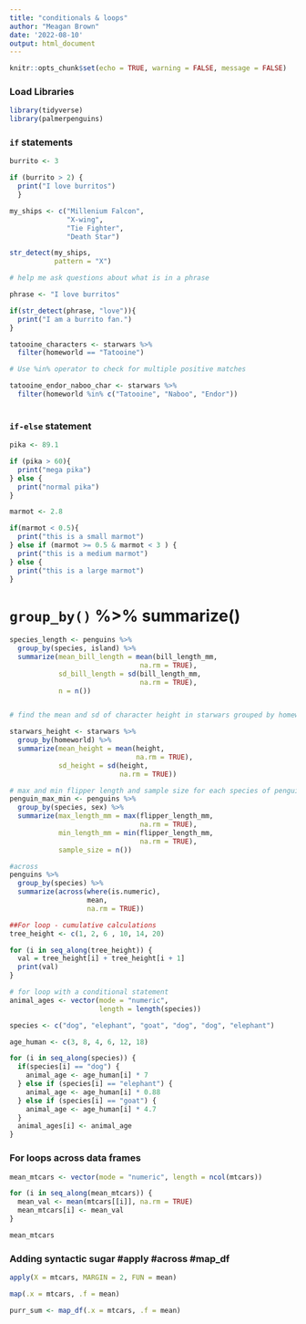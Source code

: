 ```yaml
---
title: "conditionals & loops"
author: "Meagan Brown"
date: '2022-08-10'
output: html_document
---
```


```r
knitr::opts_chunk$set(echo = TRUE, warning = FALSE, message = FALSE)
```

### Load Libraries

```r
library(tidyverse)
library(palmerpenguins)
```

### `if` statements

```r
burrito <- 3

if (burrito > 2) {
  print("I love burritos") 
  }

```

```r
my_ships <- c("Millenium Falcon", 
              "X-wing", 
              "Tie Fighter", 
              "Death Star")

str_detect(my_ships, 
           pattern = "X")

# help me ask questions about what is in a phrase

phrase <- "I love burritos"

if(str_detect(phrase, "love")){
  print("I am a burrito fan.")
}
```

```r
tatooine_characters <- starwars %>% 
  filter(homeworld == "Tatooine") 

# Use %in% operator to check for multiple positive matches

tatooine_endor_naboo_char <- starwars %>% 
  filter(homeworld %in% c("Tatooine", "Naboo", "Endor"))
  

```

### `if-else` statement

```r
pika <- 89.1

if (pika > 60){
  print("mega pika")
} else {
  print("normal pika")
}
```

```r
marmot <- 2.8

if(marmot < 0.5){
  print("this is a small marmot")
} else if (marmot >= 0.5 & marmot < 3 ) {
  print("this is a medium marmot")
} else {
  print("this is a large marmot")
}
```

# `group_by()` %>% summarize()
```r
species_length <- penguins %>% 
  group_by(species, island) %>% 
  summarize(mean_bill_length = mean(bill_length_mm, 
                                na.rm = TRUE),
            sd_bill_length = sd(bill_length_mm, 
                                na.rm = TRUE),
            n = n())


# find the mean and sd of character height in starwars grouped by homeworld and the 

starwars_height <- starwars %>% 
  group_by(homeworld) %>% 
  summarize(mean_height = mean(height, 
                               na.rm = TRUE), 
            sd_height = sd(height, 
                           na.rm = TRUE))

# max and min flipper length and sample size for each species of penguins
penguin_max_min <- penguins %>% 
  group_by(species, sex) %>% 
  summarize(max_length_mm = max(flipper_length_mm, 
                                na.rm = TRUE),
            min_length_mm = min(flipper_length_mm, 
                                na.rm = TRUE),
            sample_size = n())

#across
penguins %>% 
  group_by(species) %>% 
  summarize(across(where(is.numeric), 
                   mean, 
                   na.rm = TRUE))
```

```r
##For loop - cumulative calculations
tree_height <- c(1, 2, 6 , 10, 14, 20) 

for (i in seq_along(tree_height)) {
  val = tree_height[i] + tree_height[i + 1]
  print(val)
}

# for loop with a conditional statement
animal_ages <- vector(mode = "numeric", 
                      length = length(species))

species <- c("dog", "elephant", "goat", "dog", "dog", "elephant")

age_human <- c(3, 8, 4, 6, 12, 18)

for (i in seq_along(species)) {
  if(species[i] == "dog") {
    animal_age <- age_human[i] * 7
  } else if (species[i] == "elephant") {
    animal_age <- age_human[i] * 0.88
  } else if (species[i] == "goat") {
    animal_age <- age_human[i] * 4.7
  } 
  animal_ages[i] <- animal_age
}
```

### For loops across data frames

```r
mean_mtcars <- vector(mode = "numeric", length = ncol(mtcars))

for (i in seq_along(mean_mtcars)) {
  mean_val <- mean(mtcars[[i]], na.rm = TRUE)
  mean_mtcars[i] <- mean_val
} 

mean_mtcars
```

### Adding syntactic sugar #apply #across #map_df

```r
apply(X = mtcars, MARGIN = 2, FUN = mean)
```

```r
map(.x = mtcars, .f = mean)

purr_sum <- map_df(.x = mtcars, .f = mean)
```


